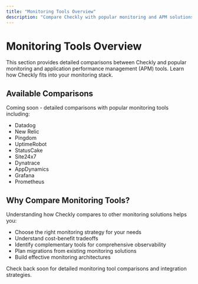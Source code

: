 ```yaml
---
title: "Monitoring Tools Overview"
description: "Compare Checkly with popular monitoring and APM solutions"
---
```


# Monitoring Tools Overview

This section provides detailed comparisons between Checkly and popular monitoring and application performance management (APM) tools. Learn how Checkly fits into your monitoring stack.

## Available Comparisons

Coming soon - detailed comparisons with popular monitoring tools including:

- Datadog
- New Relic
- Pingdom
- UptimeRobot
- StatusCake
- Site24x7
- Dynatrace
- AppDynamics
- Grafana
- Prometheus

## Why Compare Monitoring Tools?

Understanding how Checkly compares to other monitoring solutions helps you:

- Choose the right monitoring strategy for your needs
- Understand cost-benefit tradeoffs
- Identify complementary tools for comprehensive observability
- Plan migrations from existing monitoring solutions
- Build effective monitoring architectures

Check back soon for detailed monitoring tool comparisons and integration strategies.